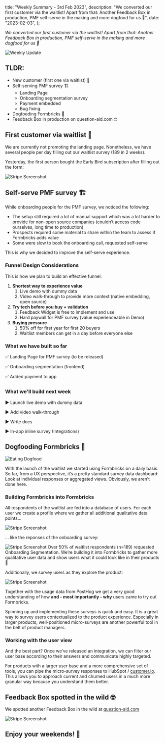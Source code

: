 


  title: "Weekly Summary - 3rd Feb 2023",
  description:
    "We converted our first customer via the waitlist! Apart from that: Another Feedback Box in production, PMF self-serve in the making and more dogfood for us 🐶",
  date: "2023-02-03",
};

_We converted our first customer via the waitlist! Apart from that: Another Feedback Box in production, PMF self-serve in the making and more dogfood for us 🐶_

<Image src={HeaderImage} alt="Weekly Update" className="rounded-lg" />

## TLDR:

- New customer (first one via waitlist) 🎉
- Self-serving PMF survey 🏗️
  - Landing Page
  - Onboarding segmentation survey
  - Payment embedded
  - Bug fixing
- Dogfooding Formbricks 🐶
- Feedback Box in production on question-aid.com 🤓

## First customer via waitlist 🎉

We are currently not promoting the landing page. Nonetheless, we have several people per day filling out our waitlist survey (189 in 2 weeks).

Yesterday, the first person bought the Early Bird subscription after filling out the form:

<Image src={Stripe} alt="Stripe Screenshot" className="rounded-lg" />

## Self-serve PMF survey 🏗️

While onboarding people for the PMF survey, we noticed the following:

- The setup still required a lot of manual support which was a lot harder to provide for non-open source companies (couldn’t access code ourselves, long time to production)
- Prospects required some material to share within the team to assess if Formbricks adds value
- Some were slow to book the onboarding call, requested self-serve

This is why we decided to improve the self-serve experience.

### Funnel Design Considerations

This is how we plan to build an effective funnel:

1. **Shortest way to experience value**
   1. Live demo with dummy data
   2. Video walk-through to provide more context (native embedding, open source)
2. **Try tech before you buy + validation**
   1. Feedback Widget is free to implement and use
   2. Hard paywall for PMF survey (value experienceable in Demo)
3. **Buying pressure**
   1. 50% off for first year for first 20 buyers
   2. Waitlist members can get in a day before everyone else

###

### What we have built so far

✅ Landing Page for PMF survey (to be released)

✅ Onboarding segmentation (frontend)

✅ Added payment to app

##

### What we'll build next week

▶️ Launch live demo with dummy data

▶️ Add video walk-through

▶️ Write docs

▶️ In-app inline survey (Integrations)

##

## Dogfooding Formbricks 🐶

<Image src={Eating} alt="Eating Dogfood" className="rounded-lg" />

With the launch of the waitlist we started using Formbricks on a daily basis. So far, from a UX perspective, it’s a pretty standard survey data dashboard: Look at individual responses or aggregated views. Obviously, we aren’t done here.

### Building Formbricks into Formbricks

All respondents of the waitlist are fed into a database of users. For each user we create a profile where we gather all additional qualitative data points…

<Image quality={100} src={UserView} alt="Stripe Screenshot" className="rounded-lg" />

… like the reponses of the onboarding survey:

<Image src={OnboardingSurvey} alt="Stripe Screenshot" className="rounded-lg" />

<Callout title="Data-driven" type="note">
  Over 50% of waitlist respondents (n=189) requested Onboarding Segmentation. We’re building it into
  Formbricks to gather more qualitative user data and show users what it could look like in their products 👀
</Callout>

Additionally, we survey users as they explore the product:

<Image src={Integrations} alt="Stripe Screenshot" className="rounded-lg" />

Together with the usage data from PostHog we get a very good understanding of how **and - most importantly - why** users came to try out Formbricks.

Spinning up and implementing these surveys is quick and easy. It is a great way to survey users contextualized to the product experience. Especially in larger products, well-positioned micro-surveys are another powerful tool in the belt of product managers.

### Working with the user view

And the best part? Once we’ve released an integration, we can filter our user base according to their answers and communicate highly targeted.

For products with a larger user base and a more comprehensive set of tools, you can pipe the micro-survey responses to HubSpot / [customer.io](http://customer.io). This allows you to approach current and churned users in a much more granular way because you understand them better.

## Feedback Box spotted in the wild 🤓

We spotted another Feedback Box in the wild at [question-aid.com](https://question-aid.com)

<Image src={FeedbackBox} alt="Stripe Screenshot" className="rounded-lg" />

## Enjoy your weekends! 🍰

<NewsletterSignup />

